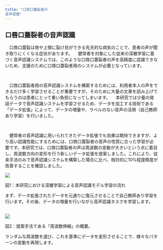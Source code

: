 ```yaml
---
title: "口唇口蓋裂者の
音声認識"
---
```

## 口唇口蓋裂者の音声認識

<section className="wrapper">
<div className="cont">
<div className="hoge">


　口唇口蓋裂は唇や上顎に裂け目ができる先天的な病気のことで、患者の声が聞き取りにくくなる症状があります。
　健常者を対象にした従来の深層学習に基づく音声認識システムでは、このような口唇口蓋裂者の声を高精度に認識できないため、支援のために口唇口蓋裂者用のシステムが必要となっています。

<br />

　口唇口蓋裂者用の音声認識システムを構築するためには、利用者本人の声をできるだけ多く学習させることが重要ですが、そのために大量の文章を読み上げてもらうのは患者にとって重い負担になってしまいます。
　本研究では少量の発話データで音声認識システムを学習させるため、データを加工する技術である「データ拡張」によって、データの増量や、ラベルのない音声の活用（自己教師あり学習）を行いました。

<br />

　健常者の音声認識に用いられてきたデータ拡張でも効果は期待できますが、より高い認識性能にするためには、口唇口蓋裂者の音声の性質に合った学習が必要です。本研究では、口唇口蓋裂者の声は周波数の変動が大きいという点に着目し、周波数方向の変形を行う新しいデータ拡張を提案しました。これにより、従来手法のみで音声認識システムを構築した場合に比べ、相対的に10%程度精度が改善することを確認しました。

</div>
<div className="hoge">

![](../slide/kou1.png)

図1：本研究における深層学習による音声認識モデル学習の流れ

まず、データ拡張されたデータを元通りに復元させることで自己教師あり学習を行います。その後、データの増量を行いながら音声認識タスクを学習します。
<br /><br />

![](../slide/kou2.png)

図2：提案手法である「周波数伸縮」の概要。

ランダムな周波数を選び、これを基準にデータを変形させることで、様々なパターンの変動を再現します。

</div>
</div>
</section>